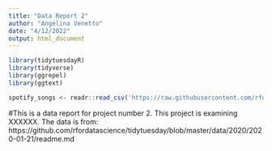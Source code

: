 ```yaml
---
title: "Data Report 2"
author: "Angelina Venetto"
date: "4/12/2022"
output: html_document
---
```

```r
library(tidytuesdayR)
library(tidyverse)
library(ggrepel)    
library(ggtext)
```
```r
spotify_songs <- readr::read_csv('https://raw.githubusercontent.com/rfordatascience/tidytuesday/master/data/2020/2020-01-21/spotify_songs.csv')
```
#This is a data report for project number 2. This project is examining XXXXXX. The data is from: https://github.com/rfordatascience/tidytuesday/blob/master/data/2020/2020-01-21/readme.md

